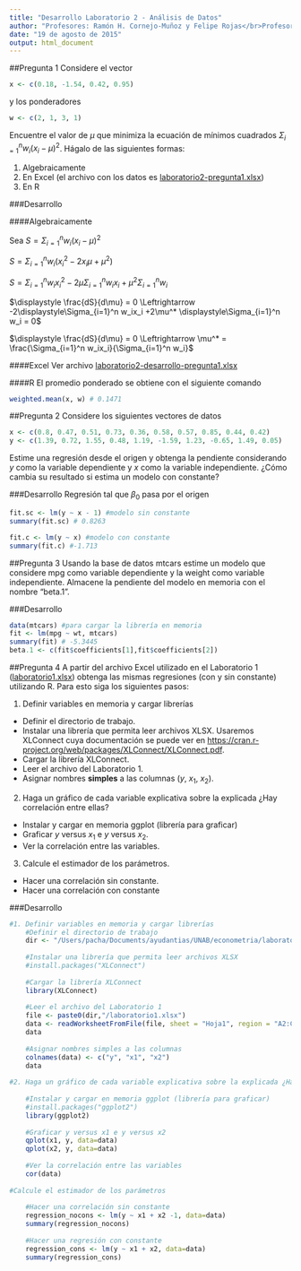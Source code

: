 ```yaml
---
title: "Desarrollo Laboratorio 2 - Análisis de Datos"
author: "Profesores: Ramón H. Cornejo-Muñoz y Felipe Rojas</br>Profesor Ayudante de Laboratorio: Mauricio Vargas</br>Ayudantes: Franco Mansilla y Mauricio Díaz"
date: "19 de agosto de 2015"
output: html_document
---
```


##Pregunta 1
Considere el vector
```r
x <- c(0.18, -1.54, 0.42, 0.95)
```
y los ponderadores
```r
w <- c(2, 1, 3, 1)
```
Encuentre el valor de $\mu$ que minimiza la ecuación de mínimos cuadrados $\Sigma_{i=1}^n w_i(x_i-\mu)^2$. Hágalo de las siguientes formas:

1. Algebraicamente
2. En Excel (el archivo con los datos es <a href="http://pachamaltese.github.io/analisis-de-datos-unab/laboratorio2-pregunta1.xlsx">laboratorio2-pregunta1.xlsx</a>)
3. En R

###Desarrollo

####Algebraicamente

Sea $S = \displaystyle\Sigma_{i=1}^n w_i(x_i-\mu)^2$

$S = \displaystyle\Sigma_{i=1}^n w_i(x_i^2-2x_i\mu+\mu^2)$

$S = \displaystyle\Sigma_{i=1}^n w_ix_i^2 -2\mu\displaystyle\Sigma_{i=1}^n w_ix_i +\mu^2\displaystyle\Sigma_{i=1}^n w_i$

$\displaystyle \frac{dS}{d\mu} = 0 \Leftrightarrow -2\displaystyle\Sigma_{i=1}^n w_ix_i +2\mu^* \displaystyle\Sigma_{i=1}^n w_i = 0$ 

$\displaystyle \frac{dS}{d\mu} = 0 \Leftrightarrow \mu^* = \frac{\Sigma_{i=1}^n w_ix_i}{\Sigma_{i=1}^n w_i}$

####Excel
Ver archivo <a href="http://pachamaltese.github.io/analisis-de-datos-unab/laboratorio2-desarrollo-pregunta1.xlsx">laboratorio2-desarrollo-pregunta1.xlsx</a>

####R
El promedio ponderado se obtiene con el siguiente comando
```r
weighted.mean(x, w) # 0.1471
```

##Pregunta 2
Considere los siguientes vectores de datos
```r
x <- c(0.8, 0.47, 0.51, 0.73, 0.36, 0.58, 0.57, 0.85, 0.44, 0.42)
y <- c(1.39, 0.72, 1.55, 0.48, 1.19, -1.59, 1.23, -0.65, 1.49, 0.05)
```
Estime una regresión desde el origen y obtenga la pendiente considerando $y$ como la variable dependiente y $x$ como la variable independiente. ¿Cómo cambia su resultado si estima un modelo con constante?

###Desarrollo
Regresión tal que $\beta_0$ pasa por el origen
```r
fit.sc <- lm(y ~ x - 1) #modelo sin constante
summary(fit.sc) # 0.8263

fit.c <- lm(y ~ x) #modelo con constante
summary(fit.c) #-1.713
```

##Pregunta 3
Usando la base de datos mtcars estime un modelo que considere mpg como variable dependiente y la weight como variable independiente. Almacene la pendiente del modelo en memoria con el nombre "beta.1".

###Desarrollo
```r
data(mtcars) #para cargar la librería en memoria
fit <- lm(mpg ~ wt, mtcars)
summary(fit) # -5.3445
beta.1 <- c(fit$coefficients[1],fit$coefficients[2])
```

##Pregunta 4
A partir del archivo Excel utilizado en el Laboratorio 1 (<a href="http://pachamaltese.github.io/analisis-de-datos-unab/laboratorio1/laboratorio1.xlsx">laboratorio1.xlsx</a>) obtenga las mismas regresiones (con y sin constante) utilizando R. Para esto siga los siguientes pasos:

1. Definir variables en memoria y cargar librerías
  + Definir el directorio de trabajo.
  + Instalar una librería que permita leer archivos XLSX. Usaremos XLConnect cuya documentación se puede ver en <a href="https://cran.r-project.org/web/packages/XLConnect/XLConnect.pdf">https://cran.r-project.org/web/packages/XLConnect/XLConnect.pdf</a>.
  + Cargar la librería XLConnect.
  + Leer el archivo del Laboratorio 1.
  + Asignar nombres <b>simples</b> a las columnas ($y$, $x_1$, $x_2$).
2. Haga un gráfico de cada variable explicativa sobre la explicada ¿Hay correlación entre ellas?
  + Instalar y cargar en memoria ggplot (librería para graficar)
  + Graficar $y$ versus $x_1$ e $y$ versus $x_2$.
  + Ver la correlación entre las variables.
3. Calcule el estimador de los parámetros.
  + Hacer una correlación sin constante.
  + Hacer una correlación con constante

###Desarrollo

```r
#1. Definir variables en memoria y cargar librerías
    #Definir el directorio de trabajo
    dir <- "/Users/pacha/Documents/ayudantias/UNAB/econometria/laboratorio1/"
    
    #Instalar una librería que permita leer archivos XLSX
    #install.packages("XLConnect")
    
    #Cargar la librería XLConnect
    library(XLConnect)
    
    #Leer el archivo del Laboratorio 1
    file <- paste0(dir,"/laboratorio1.xlsx")
    data <- readWorksheetFromFile(file, sheet = "Hoja1", region = "A2:C20", header = FALSE)
    data
    
    #Asignar nombres simples a las columnas
    colnames(data) <- c("y", "x1", "x2")
    data
    
#2. Haga un gráfico de cada variable explicativa sobre la explicada ¿Hay correlación entre ellas?
    
    #Instalar y cargar en memoria ggplot (librería para graficar)
    #install.packages("ggplot2")
    library(ggplot2)
    
    #Graficar y versus x1 e y versus x2
    qplot(x1, y, data=data)
    qplot(x2, y, data=data)
    
    #Ver la correlación entre las variables
    cor(data)
    
#Calcule el estimador de los parámetros
    
    #Hacer una correlación sin constante
    regression_nocons <- lm(y ~ x1 + x2 -1, data=data)
    summary(regression_nocons) 
    
    #Hacer una regresión con constante
    regression_cons <- lm(y ~ x1 + x2, data=data)
    summary(regression_cons)
```

